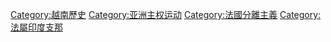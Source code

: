 [[Category:越南歷史|Category:越南歷史]]
[[Category:亚洲主权运动‎|Category:亚洲主权运动‎]]
[[Category:法國分離主義|Category:法國分離主義]]
[[Category:法屬印度支那|Category:法屬印度支那]]